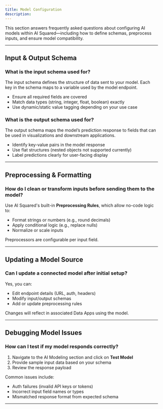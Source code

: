 ```yaml
---
title: Model Configuration
description:
---
```


This section answers frequently asked questions about configuring AI models within AI Squared—including how to define schemas, preprocess inputs, and ensure model compatibility.

---

## Input & Output Schema

### What is the input schema used for?

The input schema defines the structure of data sent to your model. Each key in the schema maps to a variable used by the model endpoint.

- Ensure all required fields are covered
- Match data types (string, integer, float, boolean) exactly
- Use dynamic/static value tagging depending on your use case

### What is the output schema used for?

The output schema maps the model’s prediction response to fields that can be used in visualizations and downstream applications.

- Identify key-value pairs in the model response
- Use flat structures (nested objects not supported currently)
- Label predictions clearly for user-facing display

---

## Preprocessing & Formatting

### How do I clean or transform inputs before sending them to the model?

Use AI Squared's built-in **Preprocessing Rules**, which allow no-code logic to:

- Format strings or numbers (e.g., round decimals)
- Apply conditional logic (e.g., replace nulls)
- Normalize or scale inputs

Preprocessors are configurable per input field.

---

## Updating a Model Source

### Can I update a connected model after initial setup?

Yes, you can:

- Edit endpoint details (URL, auth, headers)
- Modify input/output schemas
- Add or update preprocessing rules

Changes will reflect in associated Data Apps using the model.

---

## Debugging Model Issues

### How can I test if my model responds correctly?

1. Navigate to the AI Modeling section and click on **Test Model**
2. Provide sample input data based on your schema
3. Review the response payload

Common issues include:

- Auth failures (invalid API keys or tokens)
- Incorrect input field names or types
- Mismatched response format from expected schema

---
